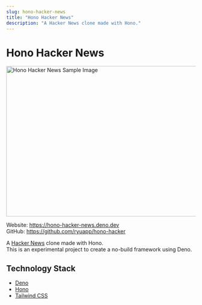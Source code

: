 ```yaml
---
slug: hono-hacker-news
title: "Hono Hacker News"
description: "A Hacker News clone made with Hono."
---
```



# Hono Hacker News

<Image
  src={honoHackerNews}
  alt="Hono Hacker News Sample Image"
  width="900px"
  height="400px"
  loading="eager"
/>

Website: https://hono-hacker-news.deno.dev \
GitHub: https://github.com/ryuapp/hono-hacker

A [Hacker News](https://news.ycombinator.com/) clone made with Hono. \
This is an experimental project to create a no-build framework using Deno.

## Technology Stack

- [Deno](https://deno.com/)
- [Hono](https://hono.dev/)
- [Tailwind CSS](https://tailwindcss.com/)
